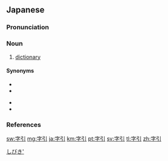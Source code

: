 ==Japanese==
{{ja-kanjitab|じ|ひ|o2=き|k2=び|yomi=j|r=y}}

===Pronunciation===
{{ja-pron|じびき|y=j|acc=o|acc_ref=NHK,DJR,SMK5}}

===Noun===
{{ja-noun|じびき}}

# [[dictionary]]

====Synonyms====
{{top2}}
* {{ja-r|辞典|じてん}}
* {{ja-r|辞林|じりん}}
{{mid2}}
* {{ja-r|辞書|じしょ}}
* {{ja-r|辞彙|じ.い}}
{{bottom}}

===References===
<references/>
[[Category:ja:Dictionaries|しびき']]

[[sw:字引]]
[[mg:字引]]
[[ja:字引]]
[[km:字引]]
[[pt:字引]]
[[sv:字引]]
[[tl:字引]]
[[zh:字引]]